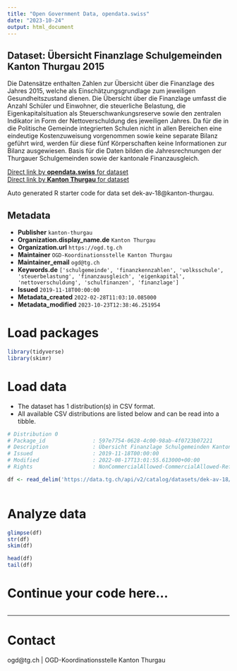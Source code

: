 ```yaml
---
title: "Open Government Data, opendata.swiss"
date: "2023-10-24"
output: html_document
---
```


## Dataset: Übersicht Finanzlage Schulgemeinden Kanton Thurgau 2015

Die Datensätze enthalten Zahlen zur Übersicht über die Finanzlage des Jahres 2015, welche als Einschätzungsgrundlage zum jeweiligen Gesundheitszustand dienen. Die Übersicht über die Finanzlage umfasst die Anzahl Schüler und Einwohner, die steuerliche Belastung, die Eigenkapitalsituation als Steuerschwankungsreserve sowie den zentralen Indikator in Form der Nettoverschuldung des jeweiligen Jahres. Da für die in die Politische Gemeinde integrierten Schulen nicht in allen Bereichen eine eindeutige Kostenzuweisung vorgenommen sowie keine separate Bilanz geführt wird, werden für diese fünf Körperschaften keine Informationen zur Bilanz ausgewiesen. Basis für die Daten bilden die Jahresrechnungen der Thurgauer Schulgemeinden sowie der kantonale Finanzausgleich.

[Direct link by **opendata.swiss** for dataset](https://opendata.swiss/de/dataset/ubersicht-finanzlage-schulgemeinden-kanton-thurgau-2015)<br>
[Direct link by **Kanton Thurgau** for dataset](https://data.tg.ch/explore/dataset/dek-av-18/)

Auto generated R starter code for data set dek-av-18@kanton-thurgau.

## Metadata

- **Publisher** `kanton-thurgau`
- **Organization.display_name.de** `Kanton Thurgau`
- **Organization.url** `https://ogd.tg.ch`
- **Maintainer** `OGD-Koordinationsstelle Kanton Thurgau`
- **Maintainer_email** `ogd@tg.ch`
- **Keywords.de** `['schulgemeinde', 'finanzkennzahlen', 'volksschule', 'steuerbelastung', 'finanzausgleich', 'eigenkapital', 'nettoverschuldung', 'schulfinanzen', 'finanzlage']`
- **Issued** `2019-11-18T00:00:00`
- **Metadata_created** `2022-02-28T11:03:10.085000`
- **Metadata_modified** `2023-10-23T12:38:46.251954`


# Load packages

```r

library(tidyverse)
library(skimr)

```

# Load data

-   The dataset has 1 distribution(s) in CSV format.
-   All available CSV distributions are listed below and can be read into a tibble.

```r

# Distribution 0
# Package_id               : 597e7754-0628-4c00-98ab-4f0723b07221
# Description              : Übersicht Finanzlage Schulgemeinden Kanton Thurgau 2015 (csv)
# Issued                   : 2019-11-18T00:00:00
# Modified                 : 2022-08-17T13:01:55.613000+00:00
# Rights                   : NonCommercialAllowed-CommercialAllowed-ReferenceRequired

df <- read_delim('https://data.tg.ch/api/v2/catalog/datasets/dek-av-18/exports/csv')



```

# Analyze data

```r

glimpse(df)
str(df)
skim(df)

head(df)
tail(df)

```

# Continue your code here...

```r

```

------------------------------------------------------------------------

# Contact

ogd@tg.ch | OGD-Koordinationsstelle Kanton Thurgau
